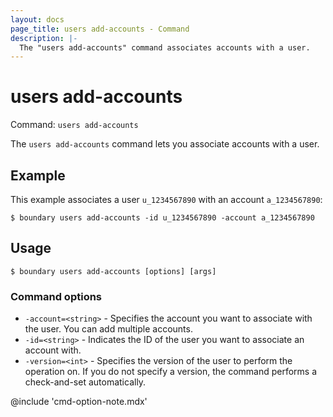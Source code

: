 ```yaml
---
layout: docs
page_title: users add-accounts - Command
description: |-
  The "users add-accounts" command associates accounts with a user.
---
```


# users add-accounts

Command: `users add-accounts`

The `users add-accounts` command lets you associate accounts with a user.

## Example

This example associates a user `u_1234567890` with an account `a_1234567890`:

```shell-session
$ boundary users add-accounts -id u_1234567890 -account a_1234567890
```

## Usage

<CodeBlockConfig hideClipboard>

```shell-session
$ boundary users add-accounts [options] [args]
```

</CodeBlockConfig>

### Command options

- `-account=<string>` - Specifies the account you want to associate with the user.
You can add multiple accounts.
- `-id=<string>` - Indicates the ID of the user you want to associate an account with.
- `-version=<int>` - Specifies the version of the user to perform the operation on.
If you do not specify a version, the command performs a check-and-set automatically.

@include 'cmd-option-note.mdx'